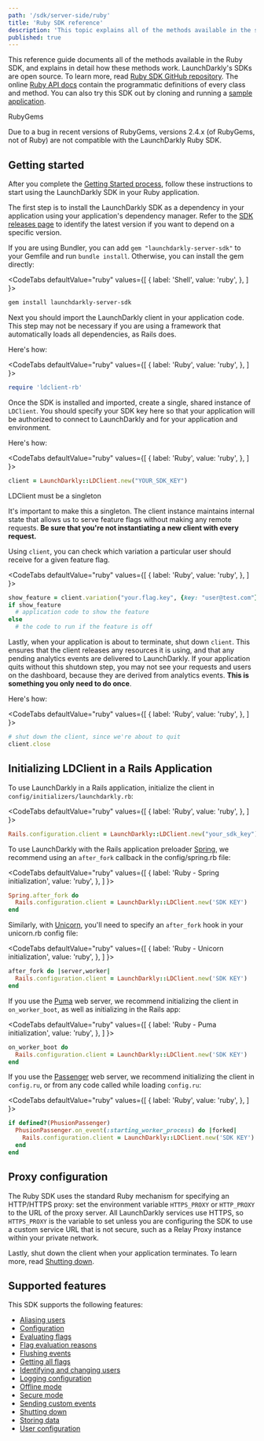 ```yaml
---
path: '/sdk/server-side/ruby'
title: 'Ruby SDK reference'
description: 'This topic explains all of the methods available in the server-side Ruby SDK, with detail about how they work.'
published: true
---
```


This reference guide documents all of the methods available in the Ruby SDK, and explains in detail how these methods work. LaunchDarkly's SDKs are open source. To learn more, read [Ruby SDK GitHub repository](https://github.com/launchdarkly/ruby-server-sdk). The online [Ruby API docs](https://launchdarkly.github.io/ruby-server-sdk/) contain the programmatic definitions of every class and method. You can also try this SDK out by cloning and running a [sample application](https://github.com/launchdarkly/hello-ruby).

<Callout intent="alert">
<CalloutTitle>RubyGems</CalloutTitle>
<CalloutDescription>

Due to a bug in recent versions of RubyGems, versions 2.4.x (of RubyGems, not of Ruby) are not compatible with the LaunchDarkly Ruby SDK.

</CalloutDescription>
</Callout>

## Getting started

After you complete the [Getting Started process](/home/getting-started), follow these instructions to start using the LaunchDarkly SDK in your Ruby application.

The first step is to install the LaunchDarkly SDK as a dependency in your application using your application's dependency manager. Refer to the [SDK releases page](https://github.com/launchdarkly/ruby-server-sdk/releases) to identify the latest version if you want to depend on a specific version.

If you are using Bundler, you can add `gem "launchdarkly-server-sdk"` to your Gemfile and run `bundle install`. Otherwise, you can install the gem directly:

<CodeTabs
  defaultValue="ruby"
  values={[
    { label: 'Shell', value: 'ruby', },
  ]
}>
<CodeTabItem value="ruby">

```bash
gem install launchdarkly-server-sdk
```

</CodeTabItem>
</CodeTabs>

Next you should import the LaunchDarkly client in your application code. This step may not be necessary if you are using a framework that automatically loads all dependencies, as Rails does.

Here's how:

<CodeTabs
  defaultValue="ruby"
  values={[
    { label: 'Ruby', value: 'ruby', },
  ]
}>
<CodeTabItem value="ruby">

```ruby
require 'ldclient-rb'
```

</CodeTabItem>
</CodeTabs>

Once the SDK is installed and imported, create a single, shared instance of `LDClient`. You should specify your SDK key here so that your application will be authorized to connect to LaunchDarkly and for your application and environment.

Here's how:

<CodeTabs
  defaultValue="ruby"
  values={[
    { label: 'Ruby', value: 'ruby', },
  ]
}>
<CodeTabItem value="ruby">

```ruby
client = LaunchDarkly::LDClient.new("YOUR_SDK_KEY")
```

</CodeTabItem>
</CodeTabs>

<Callout intent="alert">
<CalloutTitle>LDClient must be a singleton</CalloutTitle>
<CalloutDescription>

It's important to make this a singleton. The client instance maintains internal state that allows us to serve feature flags without making any remote requests. **Be sure that you're not instantiating a new client with every request.**

</CalloutDescription>
</Callout>

Using `client`, you can check which variation a particular user should receive for a given feature flag.

<CodeTabs
  defaultValue="ruby"
  values={[
    { label: 'Ruby', value: 'ruby', },
  ]
}>
<CodeTabItem value="ruby">

```ruby
show_feature = client.variation("your.flag.key", {key: "user@test.com"}, false)
if show_feature
  # application code to show the feature
else
  # the code to run if the feature is off
```

</CodeTabItem>
</CodeTabs>

Lastly, when your application is about to terminate, shut down `client`. This ensures that the client releases any resources it is using, and that any pending analytics events are delivered to LaunchDarkly. If your application quits without this shutdown step, you may not see your requests and users on the dashboard, because they are derived from analytics events. **This is something you only need to do once**.

Here's how:

<CodeTabs
  defaultValue="ruby"
  values={[
    { label: 'Ruby', value: 'ruby', },
  ]
}>
<CodeTabItem value="ruby">

```ruby
# shut down the client, since we're about to quit
client.close
```

</CodeTabItem>
</CodeTabs>

## Initializing LDClient in a Rails Application

To use LaunchDarkly in a Rails application, initialize the client in `config/initializers/launchdarkly.rb`:

<CodeTabs
  defaultValue="ruby"
  values={[
    { label: 'Ruby', value: 'ruby', },
  ]
}>
<CodeTabItem value="ruby">

```ruby
Rails.configuration.client = LaunchDarkly::LDClient.new("your_sdk_key")
```

</CodeTabItem>
</CodeTabs>

To use LaunchDarkly with the Rails application preloader [Spring](https://github.com/rails/spring), we recommend using an `after_fork` callback in the config/spring.rb file:

<CodeTabs
  defaultValue="ruby"
  values={[
    { label: 'Ruby - Spring initialization', value: 'ruby', },
  ]
}>
<CodeTabItem value="ruby">

```ruby
Spring.after_fork do
  Rails.configuration.client = LaunchDarkly::LDClient.new('SDK KEY')
end
```

</CodeTabItem>
</CodeTabs>

Similarly, with [Unicorn](https://bogomips.org/unicorn/), you'll need to specify an `after_fork` hook in your unicorn.rb config file:

<CodeTabs
  defaultValue="ruby"
  values={[
    { label: 'Ruby - Unicorn initialization', value: 'ruby', },
  ]
}>
<CodeTabItem value="ruby">

```ruby
after_fork do |server,worker|
  Rails.configuration.client = LaunchDarkly::LDClient.new('SDK KEY')
end
```

</CodeTabItem>
</CodeTabs>

If you use the [Puma](https://github.com/puma/puma) web server, we recommend initializing the client in `on_worker_boot`, as well as initializing in the Rails app:

<CodeTabs
  defaultValue="ruby"
  values={[
    { label: 'Ruby - Puma initialization', value: 'ruby', },
  ]
}>
<CodeTabItem value="ruby">

```ruby
on_worker_boot do
  Rails.configuration.client = LaunchDarkly::LDClient.new('SDK KEY')
end
```

</CodeTabItem>
</CodeTabs>

If you use the [Passenger](https://www.phusionpassenger.com/library/indepth/ruby/spawn_methods/#smart-spawning-hooks) web server, we recommend initializing the client in `config.ru`, or from any code called while loading `config.ru`:

<CodeTabs
  defaultValue="ruby"
  values={[
    { label: 'Ruby', value: 'ruby', },
  ]
}>
<CodeTabItem value="ruby">

```ruby
if defined?(PhusionPassenger)
  PhusionPassenger.on_event(:starting_worker_process) do |forked|
    Rails.configuration.client = LaunchDarkly::LDClient.new('SDK KEY')
  end
end
```

</CodeTabItem>
</CodeTabs>

## Proxy configuration

The Ruby SDK uses the standard Ruby mechanism for specifying an HTTP/HTTPS proxy: set the environment variable `HTTPS_PROXY` or `HTTP_PROXY` to the URL of the proxy server. All LaunchDarkly services use HTTPS, so `HTTPS_PROXY` is the variable to set unless you are configuring the SDK to use a custom service URL that is not secure, such as a Relay Proxy instance within your private network.

Lastly, shut down the client when your application terminates. To learn more, read [Shutting down](/sdk/features/shutdown#ruby).

## Supported features

This SDK supports the following features:

* [Aliasing users](/sdk/features/aliasing-users#ruby)
* [Configuration](/sdk/features/config#ruby)
* [Evaluating flags](/sdk/features/evaluating#ruby)
* [Flag evaluation reasons](/sdk/features/evaluation-reasons#ruby)
* [Flushing events](/sdk/features/flush#ruby)
* [Getting all flags](/sdk/features/all-flags#ruby)
* [Identifying and changing users](/sdk/features/identify#ruby)
* [Logging configuration](/sdk/features/logging#ruby)
* [Offline mode](/sdk/features/offline-mode#ruby)
* [Secure mode](/sdk/features/secure-mode#ruby)
* [Sending custom events](/sdk/features/events#ruby)
* [Shutting down](/sdk/features/shutdown#ruby)
* [Storing data](/sdk/features/storing-data#ruby)
* [User configuration](/sdk/features/user-config#ruby)
